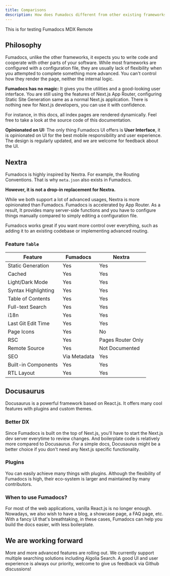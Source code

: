 ```yaml
---
title: Comparisons
description: How does Fumadocs different from other existing frameworks
---
```


<Callout type="info">This is for testing Fumadocs MDX Remote</Callout>

## Philosophy

Fumadocs, unlike the other frameworks, it expects you to write code and cooperate with other parts of your software.
While most frameworks are configured with a configuration file, they are usually lack of flexibility when you attempted to complete something more advanced.
You can't control how they render the page, neither the internal logic.

**Fumadocs has no magic:** It gives you the utilities and a good-looking user interface.
You are still using the features of Next.js App Router, configuring Static Site Generation same as a normal Next.js application.
There is nothing new for Next.js developers, you can use it with confidence.

For instance, in this docs, all index pages are rendered dynamically.
Feel free to take a look at the source code of this documentation.

**Opinionated on UI:** The only thing Fumadocs UI offers is **User Interface**, it is opinionated on UI for the best mobile responsibility and user experience.
The design is regularly updated, and we are welcome for feedback about the UI.

## Nextra

Fumadocs is highly inspired by Nextra. For example, the Routing Conventions. That is why
`meta.json` also exists in Fumadocs.

**However, it is not a drop-in replacement for Nextra.**

While we both support a lot of
advanced usages, Nextra is more opinionated than Fumadocs. Fumadocs is accelerated by App Router. As a result, It provides many server-side functions and you have to
configure things manually compared to simply editing a configuration file.

Fumadocs works great if you want more control over everything, such as
adding it to an existing codebase or implementing advanced routing.

### Feature `Table`

| Feature             | Fumadocs     | Nextra            |
| ------------------- | ------------ | ----------------- |
| Static Generation   | Yes          | Yes               |
| Cached              | Yes          | Yes               |
| Light/Dark Mode     | Yes          | Yes               |
| Syntax Highlighting | Yes          | Yes               |
| Table of Contents   | Yes          | Yes               |
| Full-text Search    | Yes          | Yes               |
| i18n                | Yes          | Yes               |
| Last Git Edit Time  | Yes          | Yes               |
| Page Icons          | Yes          | No                |
| RSC                 | Yes          | Pages Router Only |
| Remote Source       | Yes          | Not Documented    |
| SEO                 | Via Metadata | Yes               |
| Built-in Components | Yes          | Yes               |
| RTL Layout          | Yes          | Yes               |

## Docusaurus

Docusaurus is a powerful framework based on React.js. It offers many cool
features with plugins and custom themes.

### Better DX

Since Fumadocs is built on the top of Next.js, you'll have to start the Next.js dev
server everytime to review changes. And boilerplate code is relatively more
compared to Docusaurus. For a simple docs, Docusaurus might be a better choice
if you don't need any Next.js specific functionality.

### Plugins

You can easily achieve many things with plugins. Although the flexibility of Fumadocs is high, their
eco-system is larger and maintained by many contributors.

### When to use Fumadocs?

For most of the web applications, vanilla React.js is no longer enough.
Nowadays, we also wish to have a blog, a showcase page, a FAQ page, etc. With a
fancy UI that's breathtaking, in these cases, Fumadocs can help you build the
docs easier, with less boilerplate.

## We are working forward

More and more advanced features are rolling out. We currently support
multiple searching solutions including Algolia Search. A good UI and user
experience is always our priority, welcome to give us feedback via Github
discussions!
